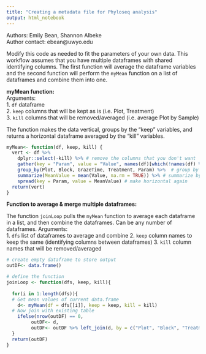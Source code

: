 ```yaml
---
title: "Creating a metadata file for Phyloseq analysis"
output: html_notebook
---
```


Authors: Emily Bean, Shannon Albeke  
Author contact: ebean@uwyo.edu  

Modify this code as needed to fit the parameters of your own data. This workflow assumes that you have multiple dataframes with shared identifying columns. The first function will average the dataframe variables and the second function will perform the `myMean` function on a list of dataframes and combine them into one. 

**myMean function:**  
Arguments:  
1. `df` dataframe  
2. `keep` columns that will be kept as is (i.e. Plot, Treatment)  
3. `kill` columns that will be removed/averaged (i.e. average Plot by Sample)  

The function makes the data vertical, groups by the "keep" variables, and returns a horizontal dataframe averaged by the "kill" variables. 


```r

myMean<- function(df, keep, kill) {
  vert <- df %>% 
    dplyr::select(-kill) %>% # remove the columns that you don't want 
    gather(key = "Param", value = "Value", names(df)[which(!names(df) %in% keep)]) %>% # gather by columns you do want
    group_by(Plot, Block, GrazeTime, Treatment, Param) %>%  # group by columns you want to keep
    summarize(MeanValue = mean(Value, na.rm = TRUE)) %>% # summarize by average
    spread(key = Param, value = MeanValue) # make horizontal again
  return(vert)
}
```

**Function to average & merge multiple dataframes:** 

The function `joinLoop` pulls the `myMean` function to average each dataframe in a list, and then combine the dataframes. Can be any number of dataframes.
Arguments:  
1. `dfs` list of dataframes to average and combine
2. `keep` column names to keep the same (identifying columns between dataframes)
3. `kill` column names that will be removed/averaged
```r
# create empty dataframe to store output
outDF<- data.frame()

# define the function
joinLoop <- function(dfs, keep, kill){
  
  for(i in 1:length(dfs)){
  # Get mean values of current data.frame
    d<- myMean(df = dfs[[i]], keep = keep, kill = kill)
  # Now join with existing table
    ifelse(nrow(outDF) == 0, 
         outDF<- d, 
         outDF<- outDF %>% left_join(d, by = c("Plot", "Block", "Treatment", "GrazeTime")))
  }
  return(outDF)
}

```

